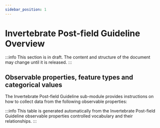 ```yaml
---
sidebar_position: 1
---
```



# Invertebrate Post-field Guideline Overview

:::info
This section is in draft. The content and structure of the document may change until it is released.
:::

## Observable properties, feature types and categorical values

The Invertebrate Post-field Guideline sub-module provides instructions on how to collect data from the following observable properties:

<OverviewTable moduleOpCollectionUri="https://linked.data.gov.au/def/test/dawe-cv/656138c9-abc3-44c5-8d69-3522de407dee" />

:::info
This table is generated automatically from the Invertebrate Post-field Guideline observable properties controlled vocabulary and their relationships.
:::
